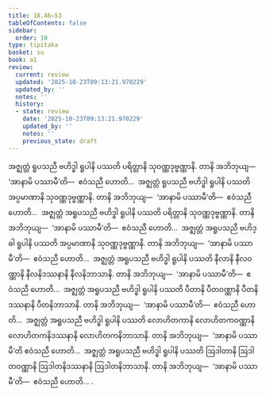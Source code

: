 ```yaml
---
title: 18.46–53
tableOfContents: false
sidebar:
  order: 10
type: tipitaka
basket: su
book: a1
review:
  current: review
  updated: '2025-10-23T09:13:21.970229'
  updated_by: ''
  notes: ''
  history:
  - state: review
    date: '2025-10-23T09:13:21.970229'
    updated_by: ''
    notes: ''
    previous_state: draft
---
```



<ReviewStatus review={frontmatter.review} showDetails={true} />

<HypothesisAnnotation frontmatter={frontmatter} />

<DynamicBreadcrumb />

<Division number="427–434" book="a1" e="ch" v="15">

<Paragraph number="449" book="a1">
အဇ္ဈတ္တံ ရူပသညီ ဗဟိဒ္ဓါ ရူပါနိ ပဿတိ ပရိတ္တာနိ သုဝဏ္ဏဒုဗ္ဗဏ္ဏာနိ. တာနိ အဘိဘုယျ—  ‘အာနာမိ ပဿာမီ’တိ—  ဧဝံသညီ ဟောတိ…  အဇ္ဈတ္တံ ရူပသညီ ဗဟိဒ္ဓါ ရူပါနိ ပဿတိ အပ္ပမာဏာနိ သုဝဏ္ဏဒုဗ္ဗဏ္ဏာနိ. တာနိ အဘိဘုယျ—  ‘အာနာမိ ပဿာမီ’တိ—  ဧဝံသညီ ဟောတိ…  အဇ္ဈတ္တံ အရူပသညီ ဗဟိဒ္ဓါ ရူပါနိ ပဿတိ ပရိတ္တာနိ သုဝဏ္ဏဒုဗ္ဗဏ္ဏာနိ. တာနိ အဘိဘုယျ—  ‘အာနာမိ ပဿာမီ’တိ—  ဧဝံသညီ ဟောတိ…  အဇ္ဈတ္တံ အရူပသညီ ဗဟိဒ္ဓါ ရူပါနိ ပဿတိ အပ္ပမာဏာနိ သုဝဏ္ဏဒုဗ္ဗဏ္ဏာနိ. တာနိ အဘိဘုယျ—  ‘အာနာမိ ပဿာမီ’တိ—  ဧဝံသညီ ဟောတိ…  အဇ္ဈတ္တံ အရူပသညီ ဗဟိဒ္ဓါ ရူပါနိ ပဿတိ နီလာနိ နီလဝဏ္ဏာနိ နီလနိဒဿနာနိ နီလနိဘာသာနိ. တာနိ အဘိဘုယျ—  ‘အာနာမိ ပဿာမီ’တိ—  ဧဝံသညီ ဟောတိ…  အဇ္ဈတ္တံ အရူပသညီ ဗဟိဒ္ဓါ ရူပါနိ ပဿတိ ပီတာနိ ပီတဝဏ္ဏာနိ ပီတနိဒဿနာနိ ပီတနိဘာသာနိ. တာနိ အဘိဘုယျ—  ‘အာနာမိ ပဿာမီ’တိ—  ဧဝံသညီ ဟောတိ…  အဇ္ဈတ္တံ အရူပသညီ ဗဟိဒ္ဓါ ရူပါနိ ပဿတိ လောဟိတကာနိ လောဟိတကဝဏ္ဏာနိ လောဟိတကနိဒဿနာနိ လောဟိတကနိဘာသာနိ. တာနိ အဘိဘုယျ—  ‘အာနာမိ ပဿာမီ’တိ ဧဝံသညီ ဟောတိ…  အဇ္ဈတ္တံ အရူပသညီ ဗဟိဒ္ဓါ ရူပါနိ ပဿတိ ဩဒါတာနိ ဩဒါတဝဏ္ဏာနိ ဩဒါတနိဒဿနာနိ ဩဒါတနိဘာသာနိ. တာနိ အဘိဘုယျ—  ‘အာနာမိ ပဿာမီ’တိ—  ဧဝံသညီ ဟောတိ… .
</Paragraph>
</Division>